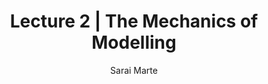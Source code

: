 ---
layout: '@layouts/Blog.astro'
title: Lecture 2 | The Mechanics of Modelling 
pubDate: 2025-09-20T00:00:00Z 
updatedDate:  2025-09-20T00:00:00Z 
draft: true
author: Sarai Marte
slug: lecture-2
---